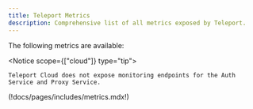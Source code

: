 ```yaml
---
title: Teleport Metrics
description: Comprehensive list of all metrics exposed by Teleport.
---
```

The following metrics are available:

<Notice scope={["cloud"]} type="tip">

    Teleport Cloud does not expose monitoring endpoints for the Auth Service and Proxy Service.

</Notice>

(!docs/pages/includes/metrics.mdx!)